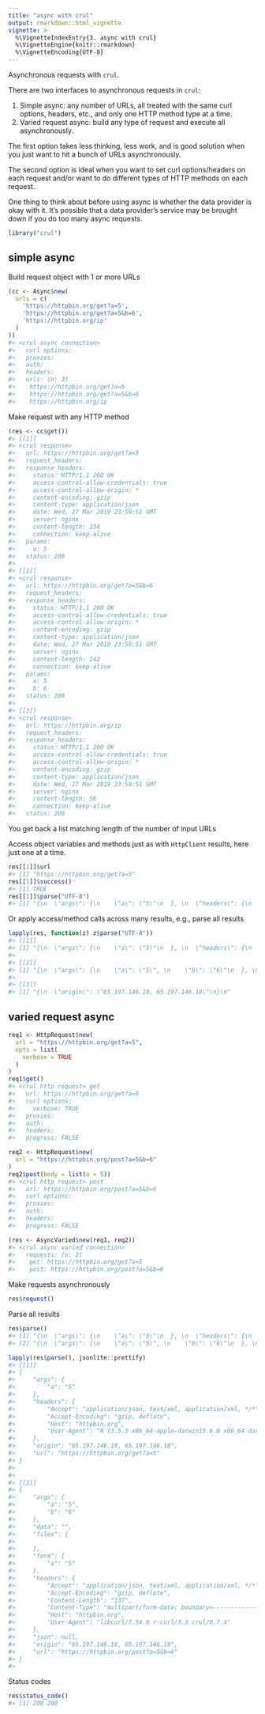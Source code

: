 ```yaml
---
title: "async with crul"
output: rmarkdown::html_vignette
vignette: >
  %\VignetteIndexEntry{3. async with crul}
  %\VignetteEngine{knitr::rmarkdown}
  %\VignetteEncoding{UTF-8}
---
```


Asynchronous requests with `crul`.

There are two interfaces to asynchronous requests in `crul`:

1. Simple async: any number of URLs, all treated with the same curl options,
headers, etc., and only one HTTP method type at a time.
2. Varied request async: build any type of request and execute all asynchronously.

The first option takes less thinking, less work, and is good solution when you
just want to hit a bunch of URLs asynchronously.

The second option is ideal when you want to set curl options/headers on each
request and/or want to do different types of HTTP methods on each request.

One thing to think about before using async is whether the data provider is
okay with it. It's possible that a data provider's service may be brought down
if you do too many async requests.


```r
library("crul")
```

## simple async

Build request object with 1 or more URLs




```r
(cc <- Async$new(
  urls = c(
    'https://httpbin.org/get?a=5',
    'https://httpbin.org/get?a=5&b=6',
    'https://httpbin.org/ip'
  )
))
#> <crul async connection> 
#>   curl options: 
#>   proxies: 
#>   auth: 
#>   headers: 
#>   urls: (n: 3)
#>    https://httpbin.org/get?a=5
#>    https://httpbin.org/get?a=5&b=6
#>    https://httpbin.org/ip
```

Make request with any HTTP method


```r
(res <- cc$get())
#> [[1]]
#> <crul response> 
#>   url: https://httpbin.org/get?a=5
#>   request_headers: 
#>   response_headers: 
#>     status: HTTP/1.1 200 OK
#>     access-control-allow-credentials: true
#>     access-control-allow-origin: *
#>     content-encoding: gzip
#>     content-type: application/json
#>     date: Wed, 27 Mar 2019 23:59:51 GMT
#>     server: nginx
#>     content-length: 234
#>     connection: keep-alive
#>   params: 
#>     a: 5
#>   status: 200
#> 
#> [[2]]
#> <crul response> 
#>   url: https://httpbin.org/get?a=5&b=6
#>   request_headers: 
#>   response_headers: 
#>     status: HTTP/1.1 200 OK
#>     access-control-allow-credentials: true
#>     access-control-allow-origin: *
#>     content-encoding: gzip
#>     content-type: application/json
#>     date: Wed, 27 Mar 2019 23:59:51 GMT
#>     server: nginx
#>     content-length: 242
#>     connection: keep-alive
#>   params: 
#>     a: 5
#>     b: 6
#>   status: 200
#> 
#> [[3]]
#> <crul response> 
#>   url: https://httpbin.org/ip
#>   request_headers: 
#>   response_headers: 
#>     status: HTTP/1.1 200 OK
#>     access-control-allow-credentials: true
#>     access-control-allow-origin: *
#>     content-encoding: gzip
#>     content-type: application/json
#>     date: Wed, 27 Mar 2019 23:59:51 GMT
#>     server: nginx
#>     content-length: 56
#>     connection: keep-alive
#>   status: 200
```

You get back a list matching length of the number of input URLs

Access object variables and methods just as with `HttpClient` results, here just one at a time.


```r
res[[1]]$url
#> [1] "https://httpbin.org/get?a=5"
res[[1]]$success()
#> [1] TRUE
res[[1]]$parse("UTF-8")
#> [1] "{\n  \"args\": {\n    \"a\": \"5\"\n  }, \n  \"headers\": {\n    \"Accept\": \"application/json, text/xml, application/xml, */*\", \n    \"Accept-Encoding\": \"gzip, deflate\", \n    \"Host\": \"httpbin.org\", \n    \"User-Agent\": \"R (3.5.3 x86_64-apple-darwin15.6.0 x86_64 darwin15.6.0)\"\n  }, \n  \"origin\": \"65.197.146.18, 65.197.146.18\", \n  \"url\": \"https://httpbin.org/get?a=5\"\n}\n"
```

Or apply access/method calls across many results, e.g., parse all results


```r
lapply(res, function(z) z$parse("UTF-8"))
#> [[1]]
#> [1] "{\n  \"args\": {\n    \"a\": \"5\"\n  }, \n  \"headers\": {\n    \"Accept\": \"application/json, text/xml, application/xml, */*\", \n    \"Accept-Encoding\": \"gzip, deflate\", \n    \"Host\": \"httpbin.org\", \n    \"User-Agent\": \"R (3.5.3 x86_64-apple-darwin15.6.0 x86_64 darwin15.6.0)\"\n  }, \n  \"origin\": \"65.197.146.18, 65.197.146.18\", \n  \"url\": \"https://httpbin.org/get?a=5\"\n}\n"
#> 
#> [[2]]
#> [1] "{\n  \"args\": {\n    \"a\": \"5\", \n    \"b\": \"6\"\n  }, \n  \"headers\": {\n    \"Accept\": \"application/json, text/xml, application/xml, */*\", \n    \"Accept-Encoding\": \"gzip, deflate\", \n    \"Host\": \"httpbin.org\", \n    \"User-Agent\": \"R (3.5.3 x86_64-apple-darwin15.6.0 x86_64 darwin15.6.0)\"\n  }, \n  \"origin\": \"65.197.146.18, 65.197.146.18\", \n  \"url\": \"https://httpbin.org/get?a=5&b=6\"\n}\n"
#> 
#> [[3]]
#> [1] "{\n  \"origin\": \"65.197.146.18, 65.197.146.18\"\n}\n"
```

## varied request async


```r
req1 <- HttpRequest$new(
  url = "https://httpbin.org/get?a=5",
  opts = list(
    verbose = TRUE
  )
)
req1$get()
#> <crul http request> get
#>   url: https://httpbin.org/get?a=5
#>   curl options: 
#>     verbose: TRUE
#>   proxies: 
#>   auth: 
#>   headers: 
#>   progress: FALSE

req2 <- HttpRequest$new(
  url = "https://httpbin.org/post?a=5&b=6"
)
req2$post(body = list(a = 5))
#> <crul http request> post
#>   url: https://httpbin.org/post?a=5&b=6
#>   curl options: 
#>   proxies: 
#>   auth: 
#>   headers: 
#>   progress: FALSE

(res <- AsyncVaried$new(req1, req2))
#> <crul async varied connection> 
#>   requests: (n: 2)
#>    get: https://httpbin.org/get?a=5 
#>    post: https://httpbin.org/post?a=5&b=6
```

Make requests asynchronously


```r
res$request()
```

Parse all results


```r
res$parse()
#> [1] "{\n  \"args\": {\n    \"a\": \"5\"\n  }, \n  \"headers\": {\n    \"Accept\": \"application/json, text/xml, application/xml, */*\", \n    \"Accept-Encoding\": \"gzip, deflate\", \n    \"Host\": \"httpbin.org\", \n    \"User-Agent\": \"R (3.5.3 x86_64-apple-darwin15.6.0 x86_64 darwin15.6.0)\"\n  }, \n  \"origin\": \"65.197.146.18, 65.197.146.18\", \n  \"url\": \"https://httpbin.org/get?a=5\"\n}\n"                                                                                                                                                                                                                                                
#> [2] "{\n  \"args\": {\n    \"a\": \"5\", \n    \"b\": \"6\"\n  }, \n  \"data\": \"\", \n  \"files\": {}, \n  \"form\": {\n    \"a\": \"5\"\n  }, \n  \"headers\": {\n    \"Accept\": \"application/json, text/xml, application/xml, */*\", \n    \"Accept-Encoding\": \"gzip, deflate\", \n    \"Content-Length\": \"137\", \n    \"Content-Type\": \"multipart/form-data; boundary=------------------------b22f9775d3239a86\", \n    \"Host\": \"httpbin.org\", \n    \"User-Agent\": \"libcurl/7.54.0 r-curl/3.3 crul/0.7.4\"\n  }, \n  \"json\": null, \n  \"origin\": \"65.197.146.18, 65.197.146.18\", \n  \"url\": \"https://httpbin.org/post?a=5&b=6\"\n}\n"
```


```r
lapply(res$parse(), jsonlite::prettify)
#> [[1]]
#> {
#>     "args": {
#>         "a": "5"
#>     },
#>     "headers": {
#>         "Accept": "application/json, text/xml, application/xml, */*",
#>         "Accept-Encoding": "gzip, deflate",
#>         "Host": "httpbin.org",
#>         "User-Agent": "R (3.5.3 x86_64-apple-darwin15.6.0 x86_64 darwin15.6.0)"
#>     },
#>     "origin": "65.197.146.18, 65.197.146.18",
#>     "url": "https://httpbin.org/get?a=5"
#> }
#>  
#> 
#> [[2]]
#> {
#>     "args": {
#>         "a": "5",
#>         "b": "6"
#>     },
#>     "data": "",
#>     "files": {
#> 
#>     },
#>     "form": {
#>         "a": "5"
#>     },
#>     "headers": {
#>         "Accept": "application/json, text/xml, application/xml, */*",
#>         "Accept-Encoding": "gzip, deflate",
#>         "Content-Length": "137",
#>         "Content-Type": "multipart/form-data; boundary=------------------------b22f9775d3239a86",
#>         "Host": "httpbin.org",
#>         "User-Agent": "libcurl/7.54.0 r-curl/3.3 crul/0.7.4"
#>     },
#>     "json": null,
#>     "origin": "65.197.146.18, 65.197.146.18",
#>     "url": "https://httpbin.org/post?a=5&b=6"
#> }
#> 
```

Status codes


```r
res$status_code()
#> [1] 200 200
```
